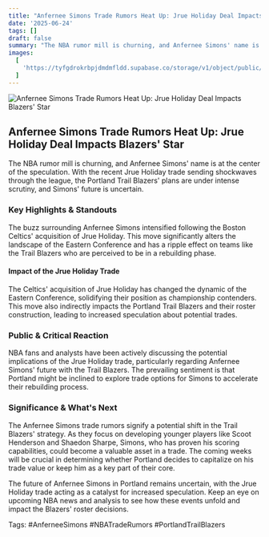 ```yaml
---
title: "Anfernee Simons Trade Rumors Heat Up: Jrue Holiday Deal Impacts Blazers' Star"
date: '2025-06-24'
tags: []
draft: false
summary: "The NBA rumor mill is churning, and Anfernee Simons' name is at the center of the speculation. With the recent Jrue Holiday trade sending shockwaves through the league, the Portland Trail Blazers' plans are under intense scrutiny, and Simons' future is uncertain."
images:
  [
    'https://tyfgdrokrbpjdmdmfldd.supabase.co/storage/v1/object/public/image/2025-06-24-00-04-22-345-04-00.jpg',
  ]
---
```


![Anfernee Simons Trade Rumors Heat Up: Jrue Holiday Deal Impacts Blazers' Star](https://tyfgdrokrbpjdmdmfldd.supabase.co/storage/v1/object/public/image/2025-06-24-00-04-22-345-04-00.jpg)

## Anfernee Simons Trade Rumors Heat Up: Jrue Holiday Deal Impacts Blazers' Star

The NBA rumor mill is churning, and Anfernee Simons' name is at the center of the speculation. With the recent Jrue Holiday trade sending shockwaves through the league, the Portland Trail Blazers' plans are under intense scrutiny, and Simons' future is uncertain.

### Key Highlights & Standouts

The buzz surrounding Anfernee Simons intensified following the Boston Celtics' acquisition of Jrue Holiday. This move significantly alters the landscape of the Eastern Conference and has a ripple effect on teams like the Trail Blazers who are perceived to be in a rebuilding phase.

#### Impact of the Jrue Holiday Trade

The Celtics' acquisition of Jrue Holiday has changed the dynamic of the Eastern Conference, solidifying their position as championship contenders. This move also indirectly impacts the Portland Trail Blazers and their roster construction, leading to increased speculation about potential trades.

### Public & Critical Reaction

NBA fans and analysts have been actively discussing the potential implications of the Jrue Holiday trade, particularly regarding Anfernee Simons' future with the Trail Blazers. The prevailing sentiment is that Portland might be inclined to explore trade options for Simons to accelerate their rebuilding process.

### Significance & What's Next

The Anfernee Simons trade rumors signify a potential shift in the Trail Blazers' strategy. As they focus on developing younger players like Scoot Henderson and Shaedon Sharpe, Simons, who has proven his scoring capabilities, could become a valuable asset in a trade. The coming weeks will be crucial in determining whether Portland decides to capitalize on his trade value or keep him as a key part of their core.

The future of Anfernee Simons in Portland remains uncertain, with the Jrue Holiday trade acting as a catalyst for increased speculation. Keep an eye on upcoming NBA news and analysis to see how these events unfold and impact the Blazers' roster decisions.

Tags: #AnferneeSimons #NBATradeRumors #PortlandTrailBlazers
